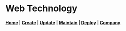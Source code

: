 # Web Technology

#### [Home](/) | [Create](/Create/create) | [Update](/) | [Maintain](/) | [Deploy](/) | [Company](Company/company)


